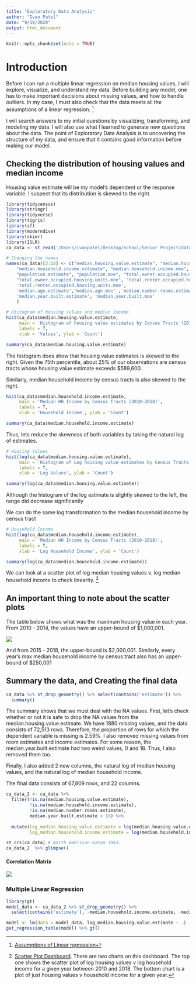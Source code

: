 ```yaml
---
title: "Exploratory Data Analysis"
author: "Ivan Patel"
date: "9/19/2020"
output: html_document
---
```


```r
knitr::opts_chunk$set(echo = TRUE)
```

# Introduction
Before I can run a multiple linear regression on median housing values, I will explore, visualize, and understand my data. Before building any model, one has to make important decisions about missing values, and how to handle outliers. In my case, I must also check that the data meets all the assumptions of a linear regression. ^[[Assumptions of Linear regression](http://r-statistics.co/Assumptions-of-Linear-Regression.html)]

I will search answers to my initial questions by visualizing, transforming, and modeling my data. I will also use what I learned to generate new questions about the data. The point of Exploratory Data Analysis is to uncovering the structure of my data, and ensure that it contains good information before making our model. 

## Checking the distribution of housing values and median income
Housing value estimate will be my model's dependent or the response variable. I suspect that its distribution is skewed to the right. 

```r
library(tidycensus)
library(stringr)
library(tidyverse)
library(tigris)
library(sf)
library(moderndive)
library(skimr)
library(ISLR)
ca_data <- st_read('/Users/ivanpatel/Desktop/School/Senior Project/data/ca_data.shp')
```

```r
# Changing the names
names(ca_data)[3:18] <- c("median.housing.value.estimate", "median.housing.value.moe",
    "median.household.income.estimate", "median.household.income.moe",
    "population.estimate", "population.moe", "total.owner.occupied.housing.units.estimate",
    "total.owner.occupied.housing.units.moe", 'total.renter.occupied.housing.units.estimate', 
    'total.renter.occupied.housing.units.moe',
    'median.age.estimate','median.age.moe' ,'median.number.rooms.estimate', 'median.number.rooms.moe',
    'median.year.built.estimate', 'median.year.built.moe'
    )

# Histogram of housing values and median income
hist(ca_data$median.housing.value.estimate, 
     main = 'Histogram of housing value estimates by Census Tracts (2010 - 2018)', 
     labels = T,
     xlab = 'Values', ylab = 'Count')

summary(ca_data$median.housing.value.estimate)
```
The histogram does show that housing value estimates is skewed to the right. Given the 75th percentile, about 25% of our observations are census tracts whose housing value estimate exceeds $589,600.

Similarly, median household income by census tracts is also skewed to the right. 
```r

hist(ca_data$median.household.income.estimate, 
     main = 'Median HH Income by Census Tracts (2010-2018)', 
     labels = T, 
     xlab = 'Household Income', ylab = 'Count')

summary(ca_data$median.household.income.estimate)
```

Thus, lets reduce the skewness of both variables by taking the natural log of estimates.
```r
# Housing Values 
hist(log(ca_data$median.housing.value.estimate), 
     main = 'Histogram of Log housing value estimates by Census Tracts',
     labels = T,
     xlab = 'Log Values', ylab = 'Count')

summary(log(ca_data$median.housing.value.estimate))
```
Although the histogram of the log estimate is slightly skewed to the left, the range did decrease significantly

We can do the same log transformation to the median household income by census tract 
```r
# Household Income
hist(log(ca_data$median.household.income.estimate), 
     main = 'Median HH Income by Census Tracts (2010-2018)', 
     labels = T,
     xlab = 'Log Household Income', ylab = 'Count')

summary(log(ca_data$median.household.income.estimate))
```

We can look at a scatter plot of log median housing values v. log median household income to check linearity. ^[[Scatter Plot Dashboard ](https://public.tableau.com/profile/ivan.patel#!/vizhome/HoseholdValuevHouseholdIncomeforCACensusTracts2010-2018/Dashboard1?publish=yes). There are two charts on this dashboard. The top one shows the scatter plot of log housing values v log household income for a given year between 2010 and 2018. The bottom chart is a plot of just housing values v household income for a given year.]

## An important thing to note about the scatter plots
The table below shows what was the maximum housing value in each year. From 2010 - 2014, the values have an upper-bound of $1,000,001. 

![](/Users/ivanpatel/Desktop/School/Senior Project/image1.png)

And from 2015 - 2018, the upper-bound is $2,000,001. 
Similarly, every year's max median household income by census tract also has an upper-bound of $250,001 

## Summary the data, and Creating the final data
```r
ca_data %>% st_drop_geometry() %>% select(contains('estimate')) %>% 
  summary()

```
The summary shows that we must deal with the NA values. First, let's check whether or not it is safe to drop the NA values from the median.housing.value.estimate. We have 1880 missing values, and the data consists of 72,513 rows. Therefore, the proportion of rows for which the dependent variable is missing is 2.59%. I also removed missing values from room estimates and income estimates. For some reason, the median.year.built.estimate had two weird values, 0 and 18. Thus, I also removed them too. 

Finally, I also added 2 new columns, the natural log of median housing values, and the natural log of median household income. 

The final data consists of 67,809 rows, and 22 columns. 

```r
ca_data_2 <- ca_data %>% 
  filter(!is.na(median.housing.value.estimate), 
         !is.na(median.household.income.estimate),
         !is.na(median.number.rooms.estimate), 
         median.year.built.estimate > 18) %>% 
  
  mutate(log_median.housing.value.estimate = log(median.housing.value.estimate),
         log_median.household.income.estimate = log(median.household.income.estimate))

st_crs(ca_data) # North American Datum 1983. 
ca_data_2  %>% glimpse()

```


#### Correlation Matrix
![](/Users/ivanpatel/Desktop/School/Senior Project/Corr_table.png)


### Multiple Linear Regression 
```r
library(gt)
model_data <- ca_data_2 %>% st_drop_geometry() %>% 
  select(contains('estimate'), -median.household.income.estimate, -median.housing.value.estimate)

model <- lm(data = model_data, log_median.housing.value.estimate ~ .)
get_regression_table(model) %>% gt()

```

